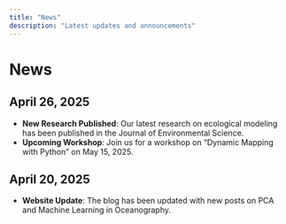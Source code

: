 ```yaml
---
title: "News"
description: "Latest updates and announcements"
---
```


# News

## April 26, 2025
- **New Research Published**: Our latest research on ecological modeling has been published in the Journal of Environmental Science.
- **Upcoming Workshop**: Join us for a workshop on "Dynamic Mapping with Python" on May 15, 2025.

## April 20, 2025
- **Website Update**: The blog has been updated with new posts on PCA and Machine Learning in Oceanography.